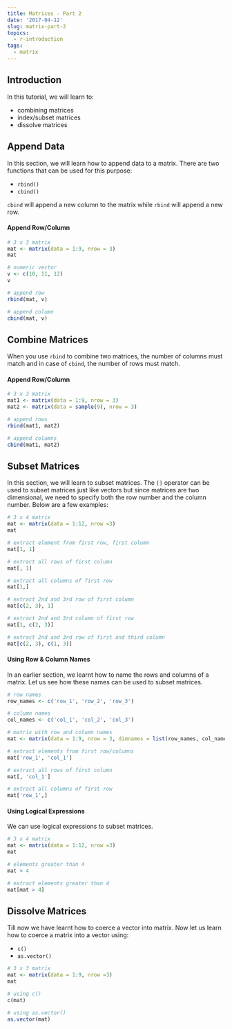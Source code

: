 ```yaml
---
title: Matrices - Part 2
date: '2017-04-12'
slug: matrix-part-2
topics:
  - r-introduction
tags:
  - matrix
---
```


## Introduction

In this tutorial, we will learn to:

- combining matrices
- index/subset matrices
- dissolve matrices

## Append Data

In this section, we will learn how to append data to a matrix. There are two functions that can be used for this purpose:

- `rbind()`
- `cbind()`

`cbind` will append a new column to the matrix while `rbind` will append a new row. 

#### Append Row/Column

```r
# 3 x 3 matrix
mat <- matrix(data = 1:9, nrow = 3)
mat

# numeric vector
v <- c(10, 11, 12)
v

# append row
rbind(mat, v)

# append column
cbind(mat, v)
```

## Combine Matrices

When you use `rbind` to combine two matrices, the number of columns must match and in case of `cbind`, the number of rows must match.

#### Append Row/Column

```r
# 3 x 3 matrix
mat1 <- matrix(data = 1:9, nrow = 3)
mat2 <- matrix(data = sample(9), nrow = 3)

# append rows
rbind(mat1, mat2)

# append columns
cbind(mat1, mat2)
```

## Subset Matrices

In this section, we will learn to subset matrices. The `[]` operator can be used to subset matrices just like vectors but since matrices are two dimensional, we need to specify both the row number and the column number. Below are a few examples:

```r
# 3 x 4 matrix
mat <- matrix(data = 1:12, nrow =3)
mat

# extract element from first row, first column
mat[1, 1]

# extract all rows of first column
mat[, 1]

# extract all columns of first row
mat[1,]

# extract 2nd and 3rd row of first column
mat[c(2, 3), 1]

# extract 2nd and 3rd column of first row
mat[1, c(2, 3)]

# extract 2nd and 3rd row of first and third column
mat[c(2, 3), c(1, 3)]
```

#### Using Row & Column Names

In an earlier section, we learnt how to name the rows and columns of a matrix. Let us see how these names can be used to subset matrices.

```r
# row names
row_names <- c('row_1', 'row_2', 'row_3')

# column names
col_names <- c('col_1', 'col_2', 'col_3')

# matrix with row and column names
mat <- matrix(data = 1:9, nrow = 3, dimnames = list(row_names, col_names))

# extract elements from first row/columns
mat['row_1', 'col_1']

# extract all rows of first column
mat[, 'col_1']

# extract all columns of first row
mat['row_1',]
```

#### Using Logical Expressions

We can use logical expressions to subset matrices.

```r
# 3 x 4 matrix
mat <- matrix(data = 1:12, nrow =3)
mat

# elements greater than 4
mat > 4

# extract elements greater than 4
mat[mat > 4]
```

## Dissolve Matrices

Till now we have learnt how to coerce a vector into matrix. Now let us learn how to coerce a matrix into a vector using:

- `c()`
- `as.vector()`

```r
# 3 x 3 matrix
mat <- matrix(data = 1:9, nrow =3)
mat

# using c()
c(mat)

# using as.vector()
as.vector(mat)
```

